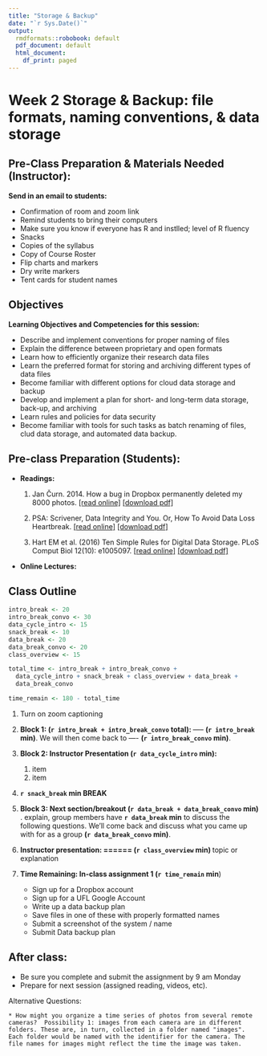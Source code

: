 ```yaml
---
title: "Storage & Backup"
date: "`r Sys.Date()`"
output:
  rmdformats::robobook: default
  pdf_document: default
  html_document:
    df_print: paged
---
```


# Week 2 Storage & Backup: file formats, naming conventions, & data storage

## Pre-Class Preparation & Materials Needed (Instructor):  

**Send in an email to students:  **

  * Confirmation of room and zoom link  
  * Remind students to bring their computers  
  * Make sure you know if everyone has R and instlled; level of R fluency  
  * Snacks  
  * Copies of the syllabus  
  * Copy of Course Roster
  * Flip charts and markers
  * Dry write markers
  * Tent cards for student names
      
    

## Objectives

**Learning Objectives and Competencies for this session:  **


  * Describe and implement conventions for proper naming of files 
  * Explain the difference between proprietary and open formats
  * Learn how to efficiently organize their research data files
  * Learn the preferred format for storing and archiving different types of data files  
  * Become familiar with different options for cloud data storage and backup 
  * Develop and implement a plan for short- and long-term data storage, back-up, and archiving
  * Learn rules and policies for data security 
  * Become familiar with tools for such tasks as batch renaming of files, clud data storage, and automated data backup.


## Pre-class Preparation (Students):

* **Readings: **
    1.  Jan Čurn. 2014. How a bug in Dropbox permanently deleted my 8000 photos.  [[read online]](https://medium.com/@jancurn/how-bug-in-dropbox-permanently-deleted-my-8000-photos-cb7dcf13647b) [[download pdf]](https://github.com/BrunaLab/LAS6292_DataManagement/blob/master/Assigned_Readings/Curn_2014.pdf)

    2.  PSA: Scrivener, Data Integrity and You. Or, How To Avoid Data Loss Heartbreak.  [[read online]](https://www.reddit.com/r/writing/comments/62hr7o/psa_scrivener_data_integrity_and_you_or_how_to/) [[download pdf]](https://github.com/BrunaLab/LAS6292_DataManagement/blob/master/Assigned_Readings/Scrivener_PSA.pdf)

    4.  Hart EM et al. (2016) Ten Simple Rules for Digital Data Storage. PLoS Comput Biol 12(10): e1005097. [[read online]](https://doi.org/10.1371/journal.pcbi.1005097) [[download pdf]](https://github.com/BrunaLab/LAS6292_DataManagement/blob/master/Assigned_Readings/Hart_etal_2016.PDF)

* **Online Lectures:** 


## Class Outline

```r
intro_break <- 20
intro_break_convo <- 30
data_cycle_intro <- 15
snack_break <- 10
data_break <- 20
data_break_convo <- 20
class_overview <- 15

total_time <- intro_break + intro_break_convo + 
  data_cycle_intro + snack_break + class_overview + data_break + 
  data_break_convo

time_remain <- 180 - total_time
```

1. Turn on zoom captioning 

1. **Block 1: (`r intro_break + intro_break_convo` total): ** ----- **(`r intro_break` min)**. We will then come back to ---- **(`r intro_break_convo` min)**.  


3. **Block 2: Instructor Presentation (`r data_cycle_intro` min): **

      1. item
      2. item

6. **`r snack_break` min BREAK **

7.  **Block 3: Next section/breakout (`r data_break + data_break_convo` min)** . explain, group members have **`r data_break` min** to discuss the following questions. We'll come back and  discuss what you came up with for as a group **(`r data_break_convo` min)**.

8. **Instructor presentation: ====== (`r class_overview` min) ** topic or explanation

9. **Time Remaining: In-class assignment 1 (`r time_remain` min**)

    * Sign up for a Dropbox account 
    * Sign up for a UFL Google Account
    * Write up a data backup plan
    * Save files in one of these with properly formatted names
    * Submit a screenshot of the system / name
    * Submit Data backup plan
 
## After class: 

* Be sure you complete and submit the assignment by 9 am Monday  
* Prepare for next session (assigned reading, videos, etc).






Alternative Questions: 

    * How might you organize a time series of photos from several remote cameras?  Possibility 1: images from each camera are in different folders. These are, in turn, collected in a folder named "images". Each folder would be named with the identifier for the camera. The file names for images might reflect the time the image was taken.

